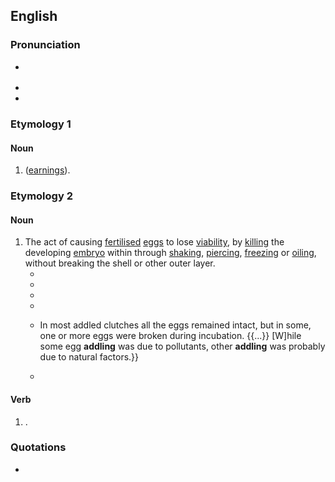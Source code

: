 ==English==
{{was wotd|2015|November|7}}

===Pronunciation===
* {{a|RP}} {{IPA|en|/ˈæ.də.lɪŋ/|/ˈæ.dlɪŋ/}}
* {{audio|en|en-au-addling.ogg|Audio (AU)}}
* {{hyphenation|en|addl|ing}}

===Etymology 1===
{{suffix|en|addle|ing}}

====Noun====
{{en-noun|-}}

# {{alternative form of|en|addlings}} ([[earnings]]).

===Etymology 2===
{{suffix|en|addle|ing}}

====Noun====
{{en-noun|-}}

# The act of causing [[fertilised]] [[egg]]s to lose [[viability]], by [[killing]] the developing [[embryo]] within through [[shaking]], [[piercing]], [[freezing]] or [[oiling]], without breaking the shell or other outer layer.
#* {{quote-book|en|author=Earl Leitritz|coauthors=Robert C[onklin] Lewis|title=Trout and Salmon Culture (Hatchery Methods) [California Fish Bulletin; 164]|location=Oakland, Calif.|publisher=[[w:University of California|University of California Division of Agriculture and Natural Resources]]|year=1980|page=24|isbn=978-0-931876-36-3|passage=The familiar hatchery practice of agitating the eggs after they are eyed, called shocking or '''addling''', ruptures the yolk membranes of the ever-tender sterile eggs. The result is a precipitation of the globulin and a whitening of the egg.}}
#* {{quote-book|en|author=Ian Newton|authorlink=Ian Newton|chapter=Causes of Breeding Failure in Wild Raptors: A Review|editors=Patrick T[homas] Redig, John E. Cooper, J. David Remple, D. Bruce Hunter|title=Raptor Biomedicine|location=Minneapolis, Minn.|publisher={{w|University of Minnesota Press}}|year=1993|pages=66–67|isbn=978-0-8166-2219-1|passage=Egg '''addling''' was important in several species, but it was not recorded what proportion of the unhatched eggs were fertile. Compared with the amount of egg '''addling''' in some other birds, the amount among raptors is often high. In part this '''addling''' is linked with food conditions, as mentioned, and perhaps with the nutritional state of the female.}}
#* {{quote-journal|en|author=George Reiger|title=More Bad News on Big Birds|journal={{w|Field & Stream}}|location=New York, N.Y.|publisher=[[w:Los Angeles Times|Times Mirror Magazines]]|month=July|year=2002|volume=CVII|issue=3|page=56|pageurl=https://books.google.com/books?id=0JE-pZ9T1JgC&pg=PA56|issn=8755-8599|passage=There are only two ways to remedy the mute-swan situation: Pay people to locate nests and addle their eggs ('''''addling''''' means shaking each egg hard to kill the embryo inside; if you smash the eggs, the birds will lay replacements, but swans will sit on addled eggs and not lay more), or authorized licensed hunters to shoot the birds. '''Addling''' is not only time consuming and expensive, but it's also dangerous because swans regard people who invade their nesting territory as just a larger kind of raccoon.}}
#* {{quote-book|en|author={{w|United States Congress}}, [[w:United States House of Representatives|House of Representatives]], Committee on Resources, Subcommittee on Fisheries Conservation, Wildlife, and Oceans|title=Fiscal Year 2004 Budget Requests for the National Oceanic and Atmospheric Administration (NOAA) and the U.S. Fish and Wildlife Service: Oversight Hearing before the Subcommittee on Fisheries Conservation, Wildlife and Oceans of the Committee on Resources, U.S. House of Representatives, One Hundred Eighth Congress, First Session, March 19, 2003|location=Washington, D.C.|publisher=[[w:United States Government Publishing Office|Government Printing Office]]|date=19 March 2003|volume=4|page=47|isbn=978-0-16-070946-3|passage=[I]n 1999, we issued regulations for a special Canada goose permit to provide state wildlife agencies the ability to manage and control resident population Canada geese. These permits can authorize '''addling''' of eggs from March 11 through August 31.}}
#* {{quote-book|en|author=Ian Newton|authorlink=Ian Newton|title=The Sparrowhawk|location=Calton, Staffordshire|publisher={{w|T. & A. D. Poyser}}|year=2010|page=347|isbn=978-1-4081-3834-2|passage='''Addling''' accounted for 1% of clutches laid, 1% of all nests, and 2% of all complete failures. {{...}} In most addled clutches all the eggs remained intact, but in some, one or more eggs were broken during incubation. {{...}} [W]hile some egg '''addling''' was due to pollutants, other '''addling''' was probably due to natural factors.}}
#* {{quote-book|en|author=Russell F. Reidinger|coauthors=James E. Miller|title=Wildlife Damage Management: Prevention, Problem Solving & Conflict Resolution|location=Baltimore, Md.|publisher={{w|Johns Hopkins University Press}}|year=2013|page=114|isbn=978-1-4214-0944-3|passage=Physical methods are sometimes used to reduce or eliminate fertility. Methods include physical '''addling''' and surgical sterilization. Meaning "loss of development," '''addling''' in the strictest sense is destruction of eggs by shaking. '''Addling''' has come to mean destroying eggs by any physical or chemical means&nbsp;– puncturing, freezing, or coating with vegetable oil.}}

====Verb====
{{head|en|verb form}}

# {{present participle of|en|addle|nocat=1}}.

===Quotations===
* {{seemoreCites|en}}